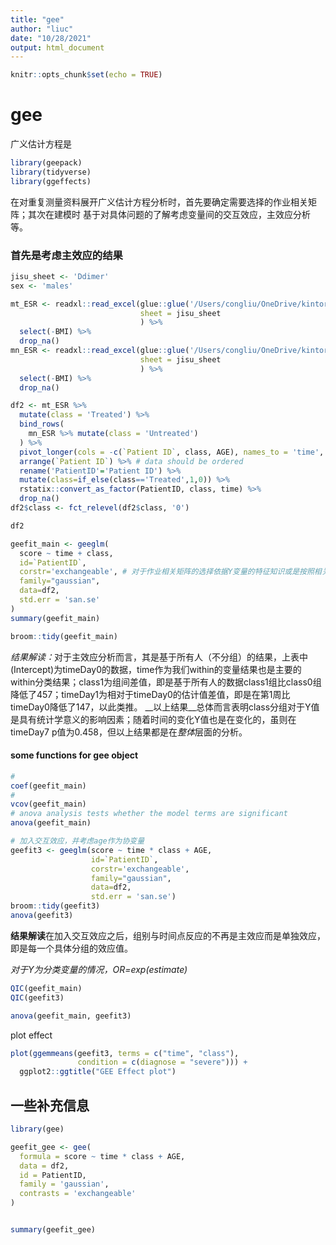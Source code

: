 ```yaml
---
title: "gee"
author: "liuc"
date: "10/28/2021"
output: html_document
---
```


```r
knitr::opts_chunk$set(echo = TRUE)
```

# gee

广义估计方程是

```r
library(geepack)
library(tidyverse)
library(ggeffects)

```

在对重复测量资料展开广义估计方程分析时，首先要确定需要选择的作业相关矩阵；其次在建模时 基于对具体问题的了解考虑变量间的交互效应，主效应分析等。

### 首先是考虑主效应的结果

```r
jisu_sheet <- 'Ddimer'
sex <- 'males'

mt_ESR <- readxl::read_excel(glue::glue('/Users/congliu/OneDrive/kintor/Daily_Work/{sex}_treated.xlsx'),
                             sheet = jisu_sheet
                             ) %>%
  select(-BMI) %>%
  drop_na()
mn_ESR <- readxl::read_excel(glue::glue('/Users/congliu/OneDrive/kintor/Daily_Work/{sex}_untreated.xlsx'),
                             sheet = jisu_sheet
                             ) %>%
  select(-BMI) %>%
  drop_na()

df2 <- mt_ESR %>%
  mutate(class = 'Treated') %>%
  bind_rows(
    mn_ESR %>% mutate(class = 'Untreated')
  ) %>%
  pivot_longer(cols = -c(`Patient ID`, class, AGE), names_to = 'time', values_to = 'score') %>%
  arrange(`Patient ID`) %>% # data should be ordered
  rename('PatientID'='Patient ID') %>%
  mutate(class=if_else(class=='Treated',1,0)) %>%
  rstatix::convert_as_factor(PatientID, class, time) %>% 
  drop_na()
df2$class <- fct_relevel(df2$class, '0')

df2
```

```r
geefit_main <- geeglm(
  score ~ time + class,
  id=`PatientID`,
  corstr='exchangeable', # 对于作业相关矩阵的选择依据Y变量的特征知识或是按照相关性矩阵进行选择
  family="gaussian",
  data=df2,
  std.err = 'san.se'
)
summary(geefit_main)

broom::tidy(geefit_main)

```

*结果解读：*对于主效应分析而言，其是基于所有人（不分组）的结果，上表中(Intercept)为timeDay0的数据，time作为我们within的变量结果也是主要的within分类结果；class1为组间差值，即是基于所有人的数据class1组比class0组降低了457；timeDay1为相对于timeDay0的估计值差值，即是在第1周比timeDay0降低了147，以此类推。 \_\_以上结果\_\_总体而言表明class分组对于Y值是具有统计学意义的影响因素；随着时间的变化Y值也是在变化的，虽则在timeDay7 p值为0.458，但以上结果都是在*整体*层面的分析。

#### some functions for gee object

```r
#
coef(geefit_main)
#
vcov(geefit_main)
# anova analysis tests whether the model terms are significant
anova(geefit_main)
```

```r
# 加入交互效应，并考虑age作为协变量
geefit3 <- geeglm(score ~ time * class + AGE,
                  id=`PatientID`,
                  corstr='exchangeable',
                  family="gaussian",
                  data=df2,
                  std.err = 'san.se')
broom::tidy(geefit3)
anova(geefit3)
```

**结果解读**在加入交互效应之后，组别与时间点反应的不再是主效应而是单独效应，即是每一个具体分组的效应值。

*对于Y为分类变量的情况，OR=exp(estimate)*

```r
QIC(geefit_main)
QIC(geefit3)

anova(geefit_main, geefit3)

```

plot effect

```r
plot(ggemmeans(geefit3, terms = c("time", "class"),
               condition = c(diagnose = "severe"))) + 
  ggplot2::ggtitle("GEE Effect plot")
```

## 一些补充信息

```r
library(gee)

geefit_gee <- gee(
  formula = score ~ time * class + AGE,
  data = df2,
  id = PatientID,
  family = 'gaussian',
  contrasts = 'exchangeable'
)


summary(geefit_gee)
```







